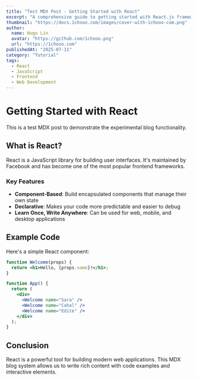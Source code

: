 ```yaml
---
title: "Test MDX Post - Getting Started with React"
excerpt: "A comprehensive guide to getting started with React.js framework"
thumbnail: "https://docs.1chooo.com/images/cover-with-1chooo-com.png"
author:
  name: Hugo Lin
  avatar: "https://github.com/1chooo.png"
  url: "https://1chooo.com"
publishedAt: "2025-07-11"
category: "Tutorial"
tags:
  - React
  - JavaScript
  - Frontend
  - Web Development
---
```


# Getting Started with React

This is a test MDX post to demonstrate the experimental blog functionality.

## What is React?

React is a JavaScript library for building user interfaces. It's maintained by Facebook and has become one of the most popular frontend frameworks.

### Key Features

- **Component-Based**: Build encapsulated components that manage their own state
- **Declarative**: Makes your code more predictable and easier to debug
- **Learn Once, Write Anywhere**: Can be used for web, mobile, and desktop applications

## Example Code

Here's a simple React component:

```jsx
function Welcome(props) {
  return <h1>Hello, {props.name}!</h1>;
}

function App() {
  return (
    <div>
      <Welcome name="Sara" />
      <Welcome name="Cahal" />
      <Welcome name="Edite" />
    </div>
  );
}
```

## Conclusion

React is a powerful tool for building modern web applications. This MDX blog system allows us to write rich content with code examples and interactive elements.
